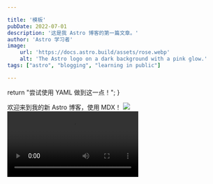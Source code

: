 ```yaml
---

title: '模板'
pubDate: 2022-07-01
description: '这是我 Astro 博客的第一篇文章。'
author: 'Astro 学习者'
image:
    url: 'https://docs.astro.build/assets/rose.webp'
    alt: 'The Astro logo on a dark background with a pink glow.'
tags: ["astro", "blogging", "learning in public"]

---
```



 


  return "尝试使用 YAML 做到这一点！";
}

<ContentLayout title={frontmatter.title} fancyJsHelper={fancyJsHelper}>
  欢迎来到我的新 Astro 博客，使用 MDX！
  <Image src='https://static.xmzl.work/help/active.png'/>
    <Video src='https://static.xmzl.work/demo.mp4'/>
# 欢迎使用马克飞象


@(示例笔记本)[马克飞象|帮助|Markdown]

**马克飞象**是一款专为印象笔记（Evernote）打造的Markdown编辑器，通过精心的设计与技术实现，配合印象笔记强大的存储和同步功能，带来前所未有的书写体验。特点概述：

- **功能丰富** ：支持高亮代码块、*LaTeX* 公式、流程图，本地图片以及附件上传，甚至截图粘贴，工作学习好帮手；
- **得心应手** ：简洁高效的编辑器，提供[桌面客户端][1]以及[离线Chrome App][2]，支持移动端 Web；
- **深度整合** ：支持选择笔记本和添加标签，支持从印象笔记跳转编辑，轻松管理。


## Markdown简介

> Markdown 是一种轻量级标记语言，它允许人们使用易读易写的纯文本格式编写文档，然后转换成格式丰富的HTML页面。    —— [维基百科](https://zh.wikipedia.org/wiki/Markdown)

正如您在阅读的这份文档，它使用简单的符号标识不同的标题，将某些文字标记为**粗体**或者*斜体*，创建一个[链接](http://www.example.com)或一个脚注[^demo]。下面列举了几个高级功能，更多语法请按`Cmd + /`查看帮助。

### 代码块
``` python
@requires_authorization
def somefunc(param1='', param2=0):
    '''A docstring'''
    if param1 > param2: # interesting
        print 'Greater'
    return (param2 - param1 + 1) or None
class SomeClass:
    pass
>>> message = '''interpreter
... prompt'''
```
### LaTeX 公式



### 表格
| Item      |    Value | Qty  |
| :-------- | --------:| :--: |
| Computer  | 1600 USD |  5   |
| Phone     |   12 USD |  12  |
| Pipe      |    1 USD | 234  |

### 流程图
```flow
st=>start: Start
e=>end
op=>operation: My Operation
cond=>condition: Yes or No?

st->op->cond
cond(yes)->e
cond(no)->op
```

以及时序图:

```sequence
Alice->Bob: Hello Bob, how are you?
Note right of Bob: Bob thinks
Bob-->Alice: I am good thanks!
```

> **提示：**想了解更多，请查看**流程图**[语法][3]以及**时序图**[语法][4]。

### 复选框

使用 `- [ ]` 和 `- [x]` 语法可以创建复选框，实现 todo-list 等功能。例如：

- [x] 已完成事项
- [ ] 待办事项1
- [ ] 待办事项2

> **注意：**目前支持尚不完全，在印象笔记中勾选复选框是无效、不能同步的，所以必须在**马克飞象**中修改 Markdown 原文才可生效。下个版本将会全面支持。


## 印象笔记相关

### 笔记本和标签
**马克飞象**增加了`@(笔记本)[标签A|标签B]`语法, 以选择笔记本和添加标签。 **绑定账号后**， 输入`(`自动会出现笔记本列表，请从中选择。

### 笔记标题
**马克飞象**会自动使用文档内出现的第一个标题作为笔记标题。例如本文，就是第一行的 `欢迎使用马克飞象`。

### 快捷编辑
保存在印象笔记中的笔记，右上角会有一个红色的编辑按钮，点击后会回到**马克飞象**中打开并编辑该笔记。
>**注意：**目前用户在印象笔记中单方面做的任何修改，马克飞象是无法自动感知和更新的。所以请务必回到马克飞象编辑。

### 数据同步
**马克飞象**通过**将Markdown原文以隐藏内容保存在笔记中**的精妙设计，实现了对Markdown的存储和再次编辑。既解决了其他产品只是单向导出HTML的单薄，又规避了服务端存储Markdown带来的隐私安全问题。这样，服务端仅作为对印象笔记 API调用和数据转换之用。

 >**隐私声明：用户所有的笔记数据，均保存在印象笔记中。马克飞象不存储用户的任何笔记数据。**

### 离线存储
**马克飞象**使用浏览器离线存储将内容实时保存在本地，不必担心网络断掉或浏览器崩溃。为了节省空间和避免冲突，已同步至印象笔记并且不再修改的笔记将删除部分本地缓存，不过依然可以随时通过`文档管理`打开。

> **注意：**虽然浏览器存储大部分时候都比较可靠，但印象笔记作为专业云存储，更值得信赖。以防万一，**请务必经常及时同步到印象笔记**。

## 编辑器相关

## 关于收费

**马克飞象**为新用户提供 10 天的试用期，试用期过后需要[续费](maxiang.info/vip.html)才能继续使用。未购买或者未及时续费，将不能同步新的笔记。之前保存过的笔记依然可以编辑。


## 反馈与建议
- 微博：[@马克飞象](http://weibo.com/u/2788354117)，[@GGock](http://weibo.com/ggock "开发者个人账号")


感谢阅读这份帮助文档。请点击右上角，绑定印象笔记账号，开启全新的记录与分享体验吧。





</ContentLayout>
